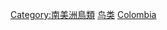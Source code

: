 {{Commons cat|Birds of Colombia}}

[[Category:南美洲鳥類|Category:南美洲鳥類]]
[[Category:哥倫比亞動物|鸟类]]
[[Category:各国鸟类|Colombia]]
